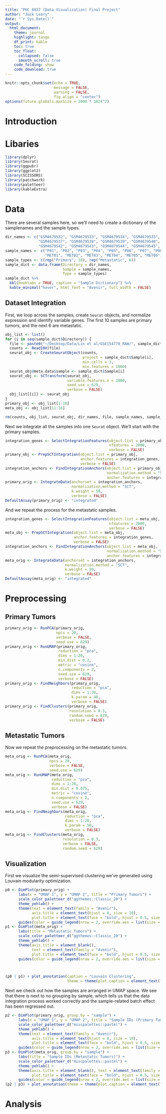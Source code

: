 ```yaml
---
title: "PHC 6937 (Data Visualization) Final Project"
author: "Jack Leary"
date: "`r Sys.Date()`"
output:
  html_document:
    theme: journal
    highlight: tango
    df_print: kable
    toc: true
    toc_float:
      collapsed: false
      smooth_scroll: true
    code_folding: show
    code_download: true
---
```


```r
knitr::opts_chunk$set(echo = TRUE, 
                      message = FALSE, 
                      warning = FALSE, 
                      fig.align = "center")
options(future.globals.maxSize = 2000 * 1024^2)
```

# Introduction

# Libaries

```r
library(dplyr)
library(Seurat)
library(ggpubr)
library(ggplot2)
library(SCISSORS)
library(patchwork)
library(paletteer)
library(kableExtra)
```

# Data

There are several samples here, so we'll need to create a dictionary of the samplenames and the sample types. 

```r
dir_names <- c("GSM4679532", "GSM4679533", "GSM4679534", "GSM4679535", "GSM4679536", 
               "GSM4679537", "GSM4679538", "GSM4679539", "GSM4679540", "GSM4679541", 
               "GSM4679542", "GSM4679543", "GSM4679544", "GSM4679545", "GSM4679546", "GSM4679547")
sample_names <- c("P01", "P02", "P03", "P04", "P05", "P06", "P07", "P08", "P09", "P10", 
                  "MET01", "MET02", "MET03", "MET04", "MET05", "MET06")
sample_types <- c(rep("Primary", 10), rep("Metastatic", 6))
sample_dict <- data.frame(Directory = dir_names, 
                          Sample = sample_names, 
                          Type = sample_types)
sample_dict %>% 
  kbl(booktabs = TRUE, caption = "Sample Dictionary") %>% 
  kable_minimal("hover", html_font = "Avenir", full_width = FALSE)
```

## Dataset Integration

First, we loop across the samples, create `Seurat` objects, and normalize expression and identify variable genes. The first 10 samples are primary tumors, and the next 6 are metastatic. 

```r
obj_list <- list()
for (i in seq(sample_dict$Directory)) {
  file <- paste0("~/Desktop/Data/Lin et al/GSE154778_RAW/", sample_dict$Directory[i])
  counts <- Read10X(file)
  seurat_obj <- CreateSeuratObject(counts, 
                                   project = sample_dict$Sample[i], 
                                   min.cells = 3, 
                                   min.features = 1000)
  seurat_obj@meta.data$sample <- sample_dict$Sample[i]
  seurat_obj <- SCTransform(seurat_obj, 
                            variable.features.n = 2000, 
                            seed.use = 629, 
                            verbose = FALSE)
  obj_list[[i]] <- seurat_obj
}
primary_obj <- obj_list[1:10]
meta_obj <- obj_list[11:16]
```

```r
rm(counts, obj_list, seurat_obj, dir_names, file, sample_names, sample_types)
```

Next we integrate all the samples into one `Seurat` object. We'll start with the primary samples. 

```r
integration_genes <- SelectIntegrationFeatures(object.list = primary_obj, 
                                               nfeatures = 2000, 
                                               verbose = FALSE)
primary_obj <- PrepSCTIntegration(object.list = primary_obj, 
                                  anchor.features = integration_genes, 
                                  verbose = FALSE)
integration_anchors <- FindIntegrationAnchors(object.list = primary_obj, 
                                              normalization.method = "SCT", 
                                              anchor.features = integration_genes)
primary_orig <- IntegrateData(anchorset = integration_anchors, 
                              normalization.method = "SCT", 
                              k.weight = 50,
                              verbose = FALSE)
DefaultAssay(primary_orig) <- "integrated"
```

And we repeat the process for the metastatic samples. 

```r
integration_genes <- SelectIntegrationFeatures(object.list = meta_obj, 
                                               nfeatures = 2000, 
                                               verbose = FALSE)
meta_obj <- PrepSCTIntegration(object.list = meta_obj, 
                               anchor.features = integration_genes, 
                               verbose = FALSE)
integration_anchors <- FindIntegrationAnchors(object.list = meta_obj, 
                                              normalization.method = "SCT", 
                                              anchor.features = integration_genes)
meta_orig <- IntegrateData(anchorset = integration_anchors, 
                           normalization.method = "SCT", 
                           k.weight = 50,
                           verbose = FALSE)
DefaultAssay(meta_orig) <- "integrated"
```

# Preprocessing

## Primary Tumors

```r
primary_orig <- RunPCA(primary_orig, 
                       npcs = 20, 
                       verbose = FALSE, 
                       seed.use = 629)
primary_orig <- RunUMAP(primary_orig, 
                        reduction = "pca", 
                        dims = 1:20, 
                        min.dist = 0.2, 
                        metric = "cosine", 
                        n.components = 2, 
                        seed.use = 629, 
                        verbose = FALSE)
primary_orig <- FindNeighbors(primary_orig, 
                              reduction = "pca", 
                              dims = 1:20, 
                              k.param = 40, 
                              verbose = FALSE)
primary_orig <- FindClusters(primary_orig, 
                             resolution = 0.3, 
                             random.seed = 629,
                             verbose = FALSE)
```

## Metastatic Tumors

Now we repeat the preprocessing on the metastatic tumors. 

```r
meta_orig <- RunPCA(meta_orig, 
                    npcs = 20, 
                    verbose = FALSE, 
                    seed.use = 629)
meta_orig <- RunUMAP(meta_orig, 
                     reduction = "pca", 
                     dims = 1:20, 
                     min.dist = 0.075, 
                     metric = "cosine", 
                     n.components = 2, 
                     seed.use = 629, 
                     verbose = FALSE)
meta_orig <- FindNeighbors(meta_orig, 
                           reduction = "pca", 
                           dims = 1:20, 
                           k.param = 50, 
                           verbose = FALSE)
meta_orig <- FindClusters(meta_orig, 
                          resolution = 0.3, 
                          verbose = FALSE, 
                          random.seed = 629)
```

## Visualization

First we visualize the semi-supervised clustering we've generated using Louvain modularity optimization. 

```r
p0 <- DimPlot(primary_orig) + 
      labs(x = "UMAP 1", y = "UMAP 2", title = "Primary Tumors") + 
      scale_color_paletteer_d("ggthemes::Classic_20") + 
      theme_yehlab() + 
      theme(text = element_text(family = "Avenir"), 
            axis.title = element_text(hjust = 0, size = 10), 
            plot.title = element_text(face = "bold", hjust = 0.5, size = 12)) + 
      guides(color = guide_legend(nrow = 2, override.aes = list(size = 3)))
p1 <- DimPlot(meta_orig) + 
      labs(title = "Metastatic Tumors") + 
      scale_color_paletteer_d("ggthemes::Classic_20") + 
      theme_yehlab() + 
      theme(axis.title = element_blank(), 
            text = element_text(family = "Avenir"), 
            plot.title = element_text(face = "bold", hjust = 0.5, size = 12)) + 
      guides(color = guide_legend(nrow = 2, override.aes = list(size = 3)))



(p0 | p1) + plot_annotation(caption = "Louvain Clustering", 
                            theme = theme(plot.caption = element_text(face = "italic")))
```

Next we check out how the samples are arranged in UMAP space. We see that there is next to no grouping by sample, which tells us that the data integration process worked correctly and the sample-related batch effect has been regressed out. 

```r
p2 <- DimPlot(primary_orig, group.by = "sample") + 
      labs(x = "UMAP 1", y = "UMAP 2", title = "Sample IDs (Primary Tumors)") + 
      scale_color_paletteer_d("miscpalettes::pastel") + 
      theme_yehlab() + 
      theme(text = element_text(family = "Avenir"), 
            axis.title = element_text(hjust = 0, size = 10), 
            plot.title = element_text(face = "bold", hjust = 0.5, size = 12)) + 
      guides(color = guide_legend(nrow = 2, override.aes = list(size = 3)))
p3 <- DimPlot(meta_orig, group.by = "sample") + 
      labs(title = "Sample IDs (Metastatic Tumors)") + 
      scale_color_paletteer_d("miscpalettes::pastel") + 
      theme_yehlab() + 
      theme(axis.title = element_blank(), text = element_text(family = "Avenir"), 
            plot.title = element_text(face = "bold", hjust = 0.5, size = 12)) + 
      guides(color = guide_legend(nrow = 2, override.aes = list(size = 3)))
(p2 | p3) + plot_annotation(theme = theme(plot.caption = element_text(face = "italic")))
```

# Analysis 